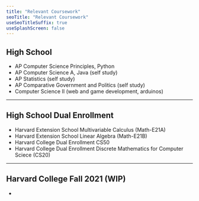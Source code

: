 ```yaml
---
title: "Relevant Coursework"
seoTitle: "Relevant Coursework"
useSeoTitleSuffix: true
useSplashScreen: false
---
```



## High School
- AP Computer Science Principles, Python 
- AP Computer Science A, Java (self study)
- AP Statistics (self study)
- AP Comparative Government and Politics (self study)
- Computer Science II (web and game development, arduinos)

---

## High School Dual Enrollment
- Harvard Extension School Multivariable Calculus (Math-E21A)
- Harvard Extension School Linear Algebra (Math-E21B)
- Harvard College Dual Enrollment CS50
- Harvard College Dual Enrollment Discrete Mathematics for Computer Sciece (CS20)


---

## Harvard College Fall 2021 (WIP)
- 
